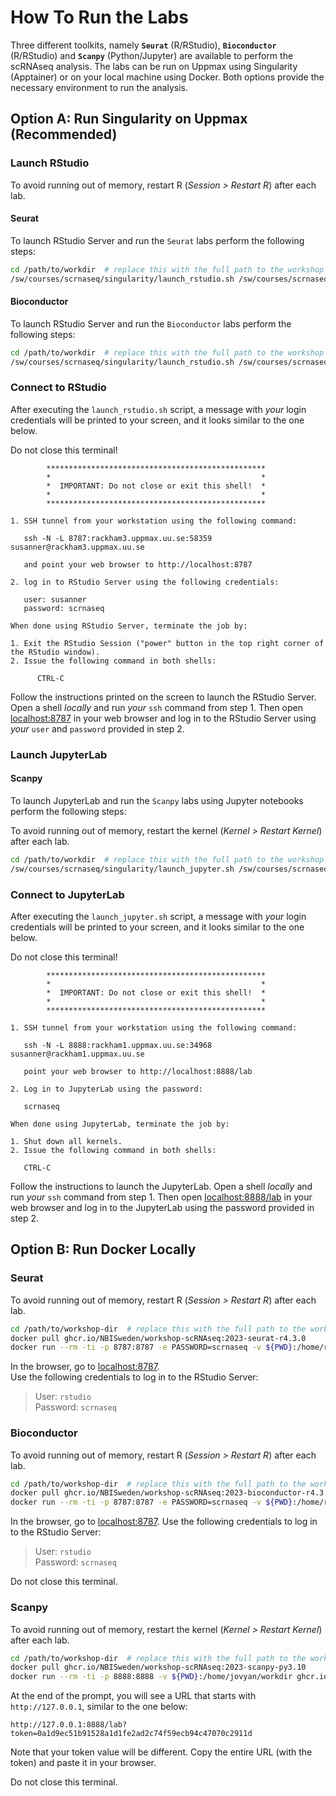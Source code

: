 # How To Run the Labs

Three different toolkits, namely **`Seurat`** (R/RStudio), **`Bioconductor`** (R/RStudio) and **`Scanpy`** (Python/Jupyter) are available to perform the scRNAseq analysis. The labs can be run on Uppmax using Singularity (Apptainer) or on your local machine using Docker. Both options provide the necessary environment to run the analysis.

## **Option A:** Run Singularity on Uppmax (Recommended)

### Launch RStudio

::: {.callout-tip}
To avoid running out of memory, restart R (_Session > Restart R_) after each lab.
:::


#### Seurat

To launch RStudio Server and run the `Seurat` labs perform the following steps:

```bash
cd /path/to/workdir  # replace this with the full path to the workshop folder
/sw/courses/scrnaseq/singularity/launch_rstudio.sh /sw/courses/scrnaseq/singularity/2023-seurat-r4.3.0.sif
```

#### Bioconductor

To launch RStudio Server and run the `Bioconductor` labs perform the following steps:

```bash
cd /path/to/workdir  # replace this with the full path to the workshop folder
/sw/courses/scrnaseq/singularity/launch_rstudio.sh /sw/courses/scrnaseq/singularity/2023-bioconductor-r4.3.0.sif
```

### Connect to RStudio

After executing the `launch_rstudio.sh` script, a message with *your* login credentials will be printed to your screen, and it looks similar to the one below.

::: {.callout-important}
Do not close this terminal!
:::

```
        *************************************************
        *                                               *
        *  IMPORTANT: Do not close or exit this shell!  *
        *                                               *
        *************************************************

1. SSH tunnel from your workstation using the following command:

   ssh -N -L 8787:rackham3.uppmax.uu.se:58359 susanner@rackham3.uppmax.uu.se

   and point your web browser to http://localhost:8787

2. log in to RStudio Server using the following credentials:

   user: susanner
   password: scrnaseq

When done using RStudio Server, terminate the job by:

1. Exit the RStudio Session ("power" button in the top right corner of the RStudio window).
2. Issue the following command in both shells:

      CTRL-C
```

Follow the instructions printed on the screen to launch the RStudio Server. Open a shell *locally* and run *your* `ssh` command from step 1. Then open [localhost:8787](localhost:8787) in your web browser and log in to the RStudio Server using *your* `user` and `password` provided in step 2.

### Launch JupyterLab

#### Scanpy

To launch JupyterLab and run the `Scanpy` labs using Jupyter notebooks perform the following steps:

::: {.callout-tip}
To avoid running out of memory, restart the kernel (_Kernel > Restart Kernel_) after each lab.
:::

```bash
cd /path/to/workdir  # replace this with the full path to the workshop folder
/sw/courses/scrnaseq/singularity/launch_jupyter.sh /sw/courses/scrnaseq/singularity/2023-scanpy-py3.10.sif
```

### Connect to JupyterLab

After executing the `launch_jupyter.sh` script, a message with *your* login credentials will be printed to your screen, and it looks similar to the one below.

::: {.callout-important}
Do not close this terminal!
:::

```
        *************************************************
        *                                               *
        *  IMPORTANT: Do not close or exit this shell!  *
        *                                               *
        *************************************************

1. SSH tunnel from your workstation using the following command:

   ssh -N -L 8888:rackham1.uppmax.uu.se:34968 susanner@rackham1.uppmax.uu.se

   point your web browser to http://localhost:8888/lab

2. Log in to JupyterLab using the password:

   scrnaseq

When done using JupyterLab, terminate the job by:

1. Shut down all kernels.
2. Issue the following command in both shells:

   CTRL-C
```

Follow the instructions to launch the JupyterLab. Open a shell *locally* and run *your* `ssh` command from step 1. Then open [localhost:8888/lab](localhost:8888/lab) in your web browser and log in to the JupyterLab using the password provided in step 2.


## **Option B:** Run Docker Locally

### Seurat

::: {.callout-tip}
To avoid running out of memory, restart R (_Session > Restart R_) after each lab.
:::

```bash
cd /path/to/workshop-dir  # replace this with the full path to the workshop folder
docker pull ghcr.io/NBISweden/workshop-scRNAseq:2023-seurat-r4.3.0
docker run --rm -ti -p 8787:8787 -e PASSWORD=scrnaseq -v ${PWD}:/home/rstudio/workdir ghcr.io/NBISweden/workshop-scRNAseq:2023-seurat-r4.3.0
```

In the browser, go to [localhost:8787](localhost:8787).  
Use the following credentials to log in to the RStudio Server:  

> User: `rstudio`  
> Password: `scrnaseq`

### Bioconductor

::: {.callout-tip}
To avoid running out of memory, restart R (_Session > Restart R_) after each lab.
:::

```bash
cd /path/to/workshop-dir  # replace this with the full path to the workshop folder
docker pull ghcr.io/NBISweden/workshop-scRNAseq:2023-bioconductor-r4.3.0
docker run --rm -ti -p 8787:8787 -e PASSWORD=scrnaseq -v ${PWD}:/home/rstudio/workdir ghcr.io/NBISweden/workshop-scRNAseq:2023-bioconductor-r4.3.0
```

In the browser, go to [localhost:8787](localhost:8787). Use the following credentials to log in to the RStudio Server:  

> User: `rstudio`  
> Password: `scrnaseq`

::: {.callout-important}
Do not close this terminal.
:::


### Scanpy

::: {.callout-tip}
To avoid running out of memory, restart the kernel (_Kernel > Restart Kernel_) after each lab.
:::

```bash
cd /path/to/workshop-dir  # replace this with the full path to the workshop folder
docker pull ghcr.io/NBISweden/workshop-scRNAseq:2023-scanpy-py3.10
docker run --rm -ti -p 8888:8888 -v ${PWD}:/home/jovyan/workdir ghcr.io/NBISweden/workshop-scRNAseq:2023-scanpy-py3.10
```

At the end of the prompt, you will see a URL that starts with `http://127.0.0.1`, similar to the one below:

```
http://127.0.0.1:8888/lab?token=0a1d9ec51b91528a1d1fe2ad2c74f59ecb94c47070c2911d
```

Note that your token value will be different. Copy the entire URL (with the token) and paste it in your browser. 

::: {.callout-important}
Do not close this terminal.
:::
